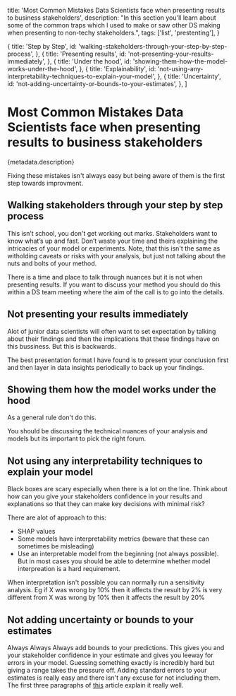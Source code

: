   title:
    'Most Common Mistakes Data Scientists face when presenting results to business stakeholders',
  description:
    "In this section you'll learn about some of the common traps which I used to make or saw other DS making when presenting to non-techy stakeholders.",
  tags: ['list', 'prestenting'],
}

  {
    title: 'Step by Step',
    id: 'walking-stakeholders-through-your-step-by-step-process',
  },
  {
    title: 'Presenting results',
    id: 'not-presenting-your-results-immediately',
  },
  {
    title: 'Under the hood',
    id: 'showing-them-how-the-model-works-under-the-hood',
  },
  {
    title: 'Explainability',
    id: 'not-using-any-interpretability-techniques-to-explain-your-model',
  },
  {
    title: 'Uncertainty',
    id: 'not-adding-uncertainty-or-bounds-to-your-estimates',
  },
]

# Most Common Mistakes Data Scientists face when presenting results to business stakeholders

{metadata.description}

<Note>
  Fixing these mistakes isn't always easy but being aware of them is the first
  step towards improvment.
</Note>

## Walking stakeholders through your step by step process

This isn’t school, you don't get working out marks. Stakeholders want to know what’s up and fast. Don’t waste your time and theirs explaining the intricacies of your model or experiments. Note, that this isn't the same as witholding caveats or risks with your analysis, but just not talking about the nuts and bolts of your method.

There is a time and place to talk through nuances but it is not when presenting results. If you want to discuss your method you should do this within a DS team meeting where the aim of the call is to go into the details.

## Not presenting your results immediately

Alot of junior data scientists will often want to set expectation by talking about their findings and then the implications that these findings have on this bussiness. But this is backwards.

The best presentation format I have found is to present your conclusion first and then layer in data insights periodically to back up your findings.

## Showing them how the model works under the hood

As a general rule don't do this.

You should be discussing the technical nuances of your analysis and models but its important to pick the right forum.

## Not using any interpretability techniques to explain your model

Black boxes are scary especially when there is a lot on the line. Think about how can you give your stakeholders confidence in your results and explanations so that they can make key decisions with minimal risk?

There are alot of approach to this:

- SHAP values
- Some models have interpretability metrics (beware that these can sometimes be misleading)
- Use an interpretable model from the beginning (not always possible). But in most cases you should be able to determine whether model interpreation is a hard requirement.

When interpretation isn't possible you can normally run a sensitivity analysis. Eg if X was wrong by 10% then it affects the result by 2% is very different from X was wrong by 10% then it affects the result by 20%

## Not adding uncertainty or bounds to your estimates

Always Always Always add bounds to your predictions. This gives you and your stakeholder confidence in your estimate and gives you leeway for errors in your model. Guessing something exactly is incredibly hard but giving a range takes the pressure off. Adding standard errors to your estimates is really easy and there isn't any excuse for not including them. The first three paragraphs of [this](https://matheusfacure.github.io/python-causality-handbook/03-Stats-Review-The-Most-Dangerous-Equation.html) article explain it really well.
